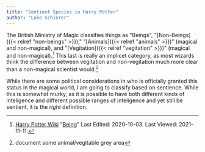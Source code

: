 ```yaml
---
title: "Sentient Species in Harry Potter"
author: "Luke Schierer"
---
```


The British Ministry of Magic classifies things as "Beings", "[Non-Beings]({{< relref "non-beings" >}}),"
"[Animals]({{< relref "animals" >}})" (magical and non-magical), and "[Vegitation]({{< relref "vegitation" >}})" 
(magical and non-magical).[^211111-2]  This last is really an implicet
category, as most wizards think the difference between vegitation and
non-vegitation much more clear than a non-magical scientist would.[^211111-1]

While there are some political considerations in who is officially granted this
status in the magical world, I am going to classify based on sentience.  While
this is somewhat murky, as it is possible to have both different kinds of
inteligence and different possible ranges of inteligence and yet still be
sentient, it is the *right* definition.

[^211111-1]: document some animal/vegitable grey area

[^211111-2]: [Harry Potter Wiki](https://harrypotter.fandom.com/wiki)
    "[Being](https://harrypotter.fandom.com/wiki/Being)"
    Last Edited: 2020-10-03. Last Viewed: 2021-11-11.
